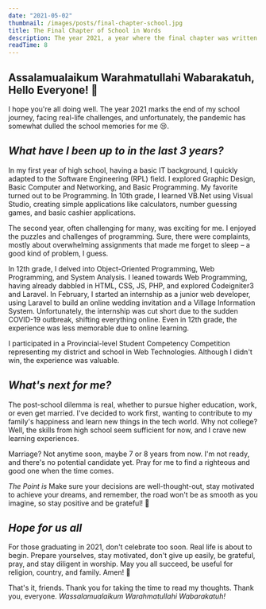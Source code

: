 ```yaml
---
date: "2021-05-02"
thumbnail: /images/posts/final-chapter-school.jpg
title: The Final Chapter of School in Words
description: The year 2021, a year where the final chapter was written in school, facing the real journey of life.
readTime: 8
---
```


## Assalamualaikum Warahmatullahi Wabarakatuh, Hello Everyone! 👋

I hope you're all doing well. The year 2021 marks the end of my school journey, facing real-life challenges, and unfortunately, the pandemic has somewhat dulled the school memories for me 😢.

## _What have I been up to in the last 3 years?_

In my first year of high school, having a basic IT background, I quickly adapted to the Software Engineering (RPL) field. I explored Graphic Design, Basic Computer and Networking, and Basic Programming. My favorite turned out to be Programming. In 10th grade, I learned VB.Net using Visual Studio, creating simple applications like calculators, number guessing games, and basic cashier applications.

The second year, often challenging for many, was exciting for me. I enjoyed the puzzles and challenges of programming. Sure, there were complaints, mostly about overwhelming assignments that made me forget to sleep – a good kind of problem, I guess.

In 12th grade, I delved into Object-Oriented Programming, Web Programming, and System Analysis. I leaned towards Web Programming, having already dabbled in HTML, CSS, JS, PHP, and explored Codeigniter3 and Laravel. In February, I started an internship as a junior web developer, using Laravel to build an online wedding invitation and a Village Information System. Unfortunately, the internship was cut short due to the sudden COVID-19 outbreak, shifting everything online. Even in 12th grade, the experience was less memorable due to online learning.

I participated in a Provincial-level Student Competency Competition representing my district and school in Web Technologies. Although I didn't win, the experience was valuable.

## _What's next for me?_

The post-school dilemma is real, whether to pursue higher education, work, or even get married. I've decided to work first, wanting to contribute to my family's happiness and learn new things in the tech world. Why not college? Well, the skills from high school seem sufficient for now, and I crave new learning experiences.

Marriage? Not anytime soon, maybe 7 or 8 years from now. I'm not ready, and there's no potential candidate yet. Pray for me to find a righteous and good one when the time comes.

_The Point is_ Make sure your decisions are well-thought-out, stay motivated to achieve your dreams, and remember, the road won't be as smooth as you imagine, so stay positive and be grateful! 🙌

## _Hope for us all_

For those graduating in 2021, don't celebrate too soon. Real life is about to begin. Prepare yourselves, stay motivated, don't give up easily, be grateful, pray, and stay diligent in worship. May you all succeed, be useful for religion, country, and family. Amen! 🙌

That's it, friends. Thank you for taking the time to read my thoughts. Thank you, everyone. _Wassalamualaikum Warahmatullahi Wabarakatuh!_

